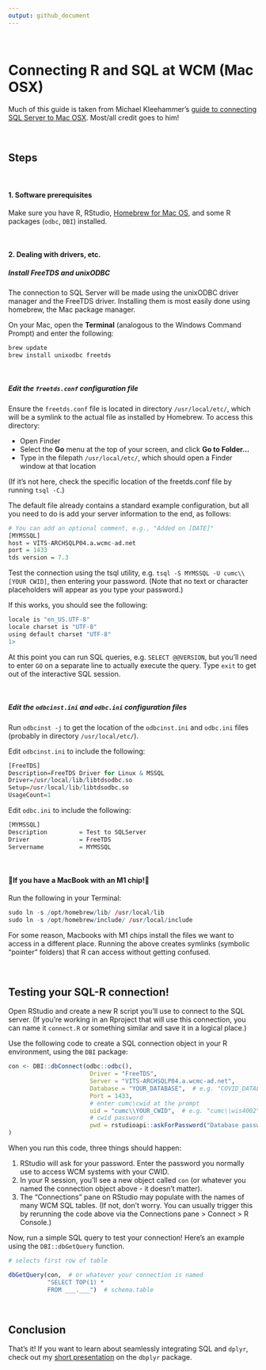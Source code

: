 ```yaml
---
output: github_document
---
```


<br>

# Connecting R and SQL at WCM (Mac OSX)

Much of this guide is taken from Michael Kleehammer's [guide to connecting SQL Server to Mac OSX](https://github.com/mkleehammer/pyodbc/wiki/Connecting-to-SQL-Server-from-Mac-OSX). Most/all credit goes to him!

<br>

## Steps

<br>

#### 1. Software prerequisites 

Make sure you have R, RStudio, [Homebrew for Mac OS](https://brew.sh/), and some R packages (`odbc`, `DBI`) installed.

<br>

#### 2. Dealing with drivers, etc. 

##### **Install FreeTDS and unixODBC**

The connection to SQL Server will be made using the unixODBC driver manager and the FreeTDS driver. Installing them is most easily done using homebrew, the Mac package manager. 

On your Mac, open the **Terminal** (analogous to the Windows Command Prompt) and enter the following:

```r
brew update
brew install unixodbc freetds
```

<br>

##### **Edit the `freetds.conf` configuration file** 

Ensure the `freetds.conf` file is located in directory `/usr/local/etc/`, which will be a symlink to the actual file as installed by Homebrew. To access this directory:

  * Open Finder
  * Select the **Go** menu at the top of your screen, and click **Go to Folder...**
  * Type in the filepath `/usr/local/etc/`, which should open a Finder window at that location

(If it's not here, check the specific location of the freetds.conf file by running `tsql -C`.) 

The default file already contains a standard example configuration, but all you need to do is add your server information to the end, as follows:

```r
# You can add an optional comment, e.g., "Added on [DATE]"
[MYMSSQL]
host = VITS-ARCHSQLP04.a.wcmc-ad.net
port = 1433
tds version = 7.3
```

Test the connection using the tsql utility, e.g. `tsql -S MYMSSQL -U cumc\\[YOUR CWID]`, then entering your password. (Note that no text or character placeholders will appear as you type your password.) 

If this works, you should see the following:

```r
locale is "en_US.UTF-8"
locale charset is "UTF-8"
using default charset "UTF-8"
1>
```

At this point you can run SQL queries, e.g. `SELECT @@VERSION`, but you'll need to enter `GO` on a separate line to actually execute the query. Type `exit` to get out of the interactive SQL session.

<br>

##### **Edit the `odbcinst.ini` and `odbc.ini` configuration files**

Run `odbcinst -j` to get the location of the `odbcinst.ini` and `odbc.ini` files (probably in directory `/usr/local/etc/`). 

Edit `odbcinst.ini` to include the following:

```r
[FreeTDS]
Description=FreeTDS Driver for Linux & MSSQL
Driver=/usr/local/lib/libtdsodbc.so
Setup=/usr/local/lib/libtdsodbc.so
UsageCount=1
```

Edit `odbc.ini` to include the following:

```r
[MYMSSQL]
Description         = Test to SQLServer
Driver              = FreeTDS
Servername          = MYMSSQL
```

<br>

#### 🚨**If you have a MacBook with an M1 chip!**🚨

Run the following in your Terminal:

```r
sudo ln -s /opt/homebrew/lib/ /usr/local/lib
sudo ln -s /opt/homebrew/include/ /usr/local/include
```

For some reason, Macbooks with M1 chips install the files we want to access in a different place. Running the above creates symlinks (symbolic "pointer" folders) that R can access without getting confused.

<br>

## Testing your SQL-R connection!

Open RStudio and create a new R script you'll use to connect to the SQL server. (If you're working in an Rproject that will use this connection, you can name it `connect.R` or something similar and save it in a logical place.)

Use the following code to create a SQL connection object in your R environment, using the `DBI` package:

```r

con <- DBI::dbConnect(odbc::odbc(),
                       Driver = "FreeTDS",
                       Server = "VITS-ARCHSQLP04.a.wcmc-ad.net",
                       Database = "YOUR_DATABASE",  # e.g. "COVID_DATALAKE"
                       Port = 1433,
                       # enter cumc\cwid at the prompt
                       uid = "cumc\\YOUR_CWID",  # e.g. "cumc\\wis4002"
                       # cwid password
                       pwd = rstudioapi::askForPassword("Database password")
)

```

When you run this code, three things should happen:

  1. RStudio will ask for your password. Enter the password you normally use to access WCM systems with your CWID.
  2. In your R session, you'll see a new object called `con` (or whatever you named the connection object above - it doesn't matter).
  3. The "Connections" pane on RStudio may populate with the names of many WCM SQL tables. (If not, don't worry. You can usually trigger this by rerunning the code above via the Connections pane > Connect > R Console.) 
  
Now, run a simple SQL query to test your connection! Here's an example using the `DBI::dbGetQuery` function.

```r
# selects first row of table

dbGetQuery(con,  # or whatever your connection is named
           "SELECT TOP(1) *
           FROM ___.___")  # schema.table
```

<br>

## Conclusion

That's it! If you want to learn about seamlessly integrating SQL and `dplyr`, check out my [short presentation](https://simmwill.github.io/dbplyr-pres.html) on the `dbplyr` package.